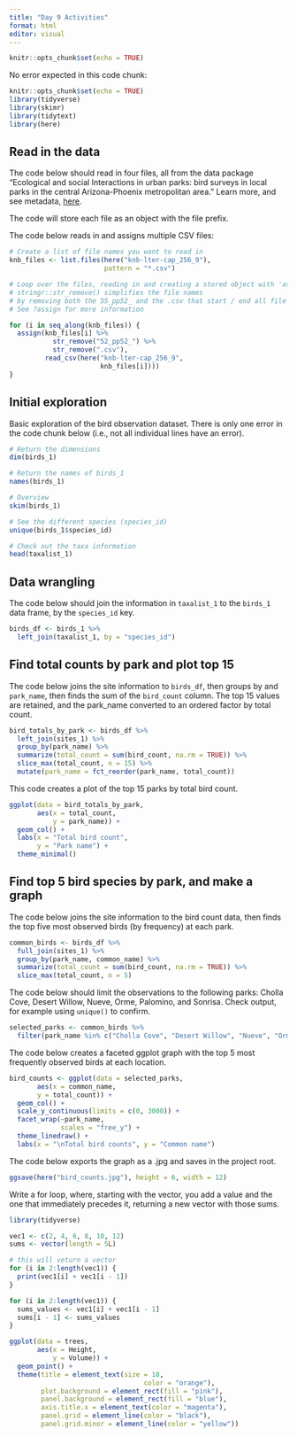 ```yaml
---
title: "Day 9 Activities"
format: html
editor: visual
---
```


```r
knitr::opts_chunk$set(echo = TRUE)
```

No error expected in this code chunk:

```r
knitr::opts_chunk$set(echo = TRUE)
library(tidyverse)
library(skimr)
library(tidytext)
library(here)
```

## Read in the data

The code below should read in four files, all from the data package "Ecological and social Interactions in urban parks: bird surveys in local parks in the central Arizona-Phoenix metropolitan area." Learn more, and see metadata, [here](https://portal.edirepository.org/nis/mapbrowse?packageid=knb-lter-cap.256.9).

The code will store each file as an object with the file prefix.

The code below reads in and assigns multiple CSV files:

```r

# Create a list of file names you want to read in
knb_files <- list.files(here("knb-lter-cap_256_9"), 
                        pattern = "*.csv")

# Loop over the files, reading in and creating a stored object with 'assign()'. See ?assign for more information.
# stringr::str_remove() simplifies the file names
# by removing both the 55_pp52_ and the .csv that start / end all file names
# See ?assign for more information

for (i in seq_along(knb_files)) {
  assign(knb_files[i] %>% 
           str_remove("52_pp52_") %>% 
           str_remove(".csv"), 
         read_csv(here("knb-lter-cap_256_9", 
                       knb_files[i])))
}

```

## Initial exploration

Basic exploration of the bird observation dataset. There is only one error in the code chunk below (i.e., not all individual lines have an error).

```r
# Return the dimensions 
dim(birds_1)

# Return the names of birds_1
names(birds_1)

# Overview
skim(birds_1)

# See the different species (species_id)
unique(birds_1$species_id)

# Check out the taxa information
head(taxalist_1)
```

## Data wrangling

The code below should join the information in `taxalist_1` to the `birds_1` data frame, by the `species_id` key.

```r
birds_df <- birds_1 %>% 
  left_join(taxalist_1, by = "species_id")
```

## Find total counts by park and plot top 15

The code below joins the site information to `birds_df`, then groups by and `park_name`, then finds the sum of the `bird_count` column. The top 15 values are retained, and the park_name converted to an ordered factor by total count.

```r
bird_totals_by_park <- birds_df %>% 
  left_join(sites_1) %>% 
  group_by(park_name) %>% 
  summarize(total_count = sum(bird_count, na.rm = TRUE)) %>% 
  slice_max(total_count, n = 15) %>% 
  mutate(park_name = fct_reorder(park_name, total_count))
```

This code creates a plot of the top 15 parks by total bird count.

```r
ggplot(data = bird_totals_by_park, 
       aes(x = total_count, 
           y = park_name)) +
  geom_col() +
  labs(x = "Total bird count",
       y = "Park name") +
  theme_minimal()
```

## Find top 5 bird species by park, and make a graph

The code below joins the site information to the bird count data, then finds the top five most observed birds (by frequency) at each park.

```r
common_birds <- birds_df %>% 
  full_join(sites_1) %>% 
  group_by(park_name, common_name) %>% 
  summarize(total_count = sum(bird_count, na.rm = TRUE)) %>% 
  slice_max(total_count, n = 5)
```

The code below should limit the observations to the following parks: Cholla Cove, Desert Willow, Nueve, Orme, Palomino, and Sonrisa. Check output, for example using `unique()` to confirm.

```r
selected_parks <- common_birds %>% 
  filter(park_name %in% c("Cholla Cove", "Desert Willow", "Nueve", "Orme", "Palomino", "Sonrisa"))
```

The code below creates a faceted ggplot graph with the top 5 most frequently observed birds at each location.

```r
bird_counts <- ggplot(data = selected_parks,
       aes(x = common_name,
       y = total_count)) +
  geom_col() +
  scale_y_continuous(limits = c(0, 3000)) +
  facet_wrap(~park_name, 
             scales = "free_y") +
  theme_linedraw() +
  labs(x = "\nTotal bird counts", y = "Common name")
```

The code below exports the graph as a .jpg and saves in the project root.

```r
ggsave(here("bird_counts.jpg"), height = 6, width = 12)
```

Write a for loop, where, starting with the vector, you add a value and the one that immediately precedes it, returning a new vector with those sums.

```r
library(tidyverse)

vec1 <- c(2, 4, 6, 8, 10, 12)
sums <- vector(length = 5L)

# this will veturn a vector 
for (i in 2:length(vec1)) {
  print(vec1[i] + vec1[i - 1])
}

for (i in 2:length(vec1)) {
  sums_values <- vec1[i] + vec1[i - 1]
  sums[i - 1] <- sums_values
}
```

```r
ggplot(data = trees,
       aes(x = Height, 
           y = Volume)) +
  geom_point() + 
  theme(title = element_text(size = 18,
                                  color = "orange"),
        plot.background = element_rect(fill = "pink"),
        panel.background = element_rect(fill = "blue"),
        axis.title.x = element_text(color = "magenta"),
        panel.grid = element_line(color = "black"),
        panel.grid.minor = element_line(color = "yellow"))
```
